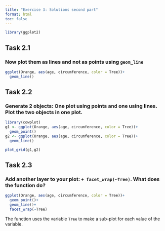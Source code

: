 ```yaml
---
title: "Exercise 3: Solutions second part"
format: html
toc: false
---
```

    
```r
library(ggplot2)
```


## Task 2.1

### Now plot them as lines and not as points using `geom_line` 

```r
ggplot(Orange, aes(age, circumference, color = Tree))+
  geom_line()
```




## Task 2.2

### Generate 2 objects: One plot using points and one using lines. Plot the two objects in one plot.

```r
library(cowplot)
g1 <- ggplot(Orange, aes(age, circumference, color = Tree))+
  geom_point()
g2 <- ggplot(Orange, aes(age, circumference, color = Tree))+
  geom_line()

plot_grid(g1,g2)
```




## Task 2.3

### Add another layer to your plot: `+ facet_wrap(~Tree)`. What does the function do?

```r
ggplot(Orange, aes(age, circumference, color = Tree))+
  geom_point()+
  geom_line()+
  facet_wrap(~Tree)
```

The function uses the variable `Tree` to make a sub-plot for each value of the variable.


